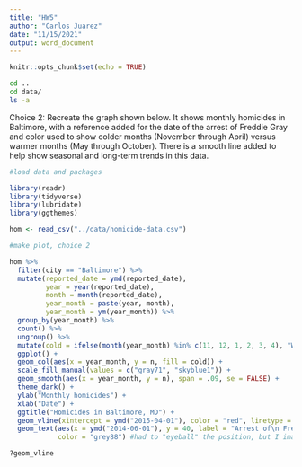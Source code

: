 ```yaml
---
title: "HW5"
author: "Carlos Juarez"
date: "11/15/2021"
output: word_document
---
```


```r
knitr::opts_chunk$set(echo = TRUE)
```

```bash
cd ..
cd data/
ls -a
```
Choice 2: Recreate the graph shown below. It shows monthly homicides in Baltimore, with a reference added for the date of the arrest of Freddie Gray and color used to show colder months (November through April) versus warmer months (May through October). There is a smooth line added to help show seasonal and long-term trends in this data.
```r
#load data and packages

library(readr)
library(tidyverse)
library(lubridate)
library(ggthemes)

hom <- read_csv("../data/homicide-data.csv")
```


```r
#make plot, choice 2

hom %>% 
  filter(city == "Baltimore") %>%
  mutate(reported_date = ymd(reported_date), 
         year = year(reported_date), 
         month = month(reported_date), 
         year_month = paste(year, month), 
         year_month = ym(year_month)) %>%
  group_by(year_month) %>%
  count() %>%
  ungroup() %>%
  mutate(cold = ifelse(month(year_month) %in% c(11, 12, 1, 2, 3, 4), "Winter", "Summer")) %>%
  ggplot() +
  geom_col(aes(x = year_month, y = n, fill = cold)) +
  scale_fill_manual(values = c("gray71", "skyblue1")) +
  geom_smooth(aes(x = year_month, y = n), span = .09, se = FALSE) +
  theme_dark() +
  ylab("Monthly homicides") +
  xlab("Date") +
  ggtitle("Homicides in Baltimore, MD") +
  geom_vline(xintercept = ymd("2015-04-01"), color = "red", linetype = "dashed", size = 3) +
  geom_text(aes(x = ymd("2014-06-01"), y = 40, label = "Arrest of\n Freddie Grey        "), 
            color = "grey88") #had to "eyeball" the position, but I imagine theres an automatic way to do this 

?geom_vline
```

